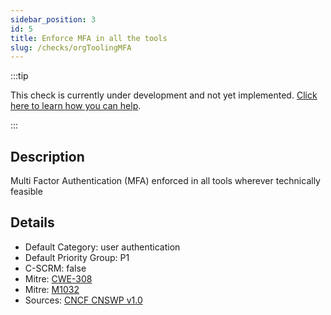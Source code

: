 ```yaml
---
sidebar_position: 3
id: 5
title: Enforce MFA in all the tools
slug: /checks/orgToolingMFA
---
```


<!-- BANNER:START -->
:::tip

This check is currently under development and not yet implemented. [Click here to learn how you can help](/contribute).

:::
<!-- BANNER:END -->

<!-- DESCRIPTION:START -->
## Description
Multi Factor Authentication (MFA) enforced in all tools wherever technically feasible
<!-- DESCRIPTION:END -->

<!-- DETAILS:START -->
## Details
- Default Category: user authentication
- Default Priority Group: P1
- C-SCRM: false
- Mitre: [CWE-308](https://cwe.mitre.org/data/definitions/308.html)
- Mitre: [M1032](https://attack.mitre.org/mitigations/M1032/)
- Sources: [CNCF CNSWP v1.0](https://github.com/cncf/tag-security/blob/main/security-whitepaper/v2/cloud-native-security-whitepaper.md)

<!-- DETAILS:END -->
